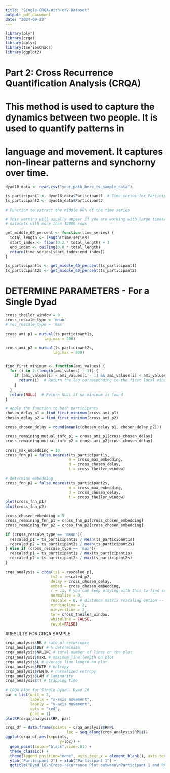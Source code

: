 ```yaml
---
title: "Single-CRQA-With-csv-Dataset"
output: pdf_document
date: "2024-09-23"
---
```


```r
library(plyr)
library(crqa)
library(dplyr)
library(tseriesChaos)
library(ggplot2)
```

# Part 2: Cross Recurrence Quantification Analysis (CRQA) 

# This method is used to capture the dynamics between two people. It is used to quantify patterns in 
# language and movement. It captures non-linear patterns and synchorny over time. 
```r
dyad16_data <- read.csv("your_path_here_to_sample_data")

ts_participant1 <- dyad16_data$Participant1  # Time series for Participant 1
ts_participant2 <- dyad16_data$Participant2 
```

```r
# Function to extract the middle 60% of the time series

# This warning will usually appear if you are working with large timeseries
# datasets with more than 12000 rows

get_middle_60_percent <- function(time_series) {
  total_length <- length(time_series)
  start_index <- floor(0.2 * total_length) + 1
  end_index <- ceiling(0.8 * total_length)
  return(time_series[start_index:end_index])
}
```

```r
ts_participant1s <- get_middle_60_percent(ts_participant1)
ts_participant2s <- get_middle_60_percent(ts_participant2)
```

# DETERMINE PARAMETERS - For a Single Dyad 
```r
cross_theiler_window = 0
cross_rescale_type = 'mean'
# rec_rescale_type = 'max'
```

```r
cross_ami_p1 = mutual(ts_participant1s,
                 lag.max = 800)

cross_ami_p2 = mutual(ts_participant2s,
                     lag.max = 800)


find_first_minimum <- function(ami_values) {
  for (i in 2:(length(ami_values) - 1)) {
    if (ami_values[i] < ami_values[i - 1] && ami_values[i] < ami_values[i + 1]) {
      return(i)  # Return the lag corresponding to the first local minimum
    }
  }
  return(NULL)  # Return NULL if no minimum is found
}

# Apply the function to both participants
chosen_delay_p1 = find_first_minimum(cross_ami_p1)
chosen_delay_p2 = find_first_minimum(cross_ami_p2)

cross_chosen_delay = round(mean(c(chosen_delay_p1, chosen_delay_p2)))

cross_remaining_mutual_info_p1 = cross_ami_p1[cross_chosen_delay]
cross_remaining_mutual_info_p2 = cross_ami_p2[cross_chosen_delay]
```

```r
cross_max_embedding = 10
cross_fnn_p1 = false.nearest(ts_participant1s,
                            m = cross_max_embedding,
                            d = cross_chosen_delay,
                            t = cross_theiler_window)

# determine embedding
cross_fnn_p2 = false.nearest(ts_participant2s,
                            m = cross_max_embedding,
                            d = cross_chosen_delay,
                            t = cross_theiler_window)
plot(cross_fnn_p1)
plot(cross_fnn_p2)

cross_chosen_embedding = 5
cross_remaining_fnn_p1 = cross_fnn_p1[cross_chosen_embedding]
cross_remaining_fnn_p2 = cross_fnn_p2[cross_chosen_embedding]
```

```r
if (cross_rescale_type == 'mean'){
  rescaled_p1 = ts_participant1s / mean(ts_participant1s)
  rescaled_p2 = ts_participant2s / mean(ts_participant2s)
} else if (cross_rescale_type == 'max'){
  rescaled_p1 = ts_participant1s / max(ts_participant1s)
  rescaled_p2 = ts_participant2s / max(ts_participant2s)
}
```

```r
crqa_analysis = crqa(ts1 = rescaled_p1, 
                    ts2 = rescaled_p2,
                    delay = cross_chosen_delay, 
                    embed = cross_chosen_embedding, 
                    r = .1, # you can keep playing with this to find something that works
                    normalize = 0, 
                    rescale = 0, # distance matrix rescaling option -- see documentation
                    mindiagline = 2,
                    minvertline = 2, 
                    tw = cross_theiler_window, 
                    whiteline = FALSE,
                    recpt=FALSE)
```

#RESULTS FOR CRQA SAMPLE
```r
crqa_analysis$RR # rate of recurrence
crqa_analysis$DET # % determinism
crqa_analysis$NRLINE # total number of lines on the plot
crqa_analysis$maxL # maximum line length on plot
crqa_analysis$L # average line length on plot
crqa_analysis$ENTR # entropy
crqa_analysis$rENTR # normalized entropy
crqa_analysis$LAM # laminarity
crqa_analysis$TT # trapping time
```

```r
# CRQA Plot for Single Dyad - Dyad 16
par = list(unit = 2, 
           labelx = "x-axis movement", 
           labely = "y-axis movement", 
           cols = "red", 
           pcex = 1)
plotRP(crqa_analysis$RP, par)
```

```r
crqa_df = data.frame(points = crqa_analysis$RP@i,
                           loc = seq_along(crqa_analysis$RP@i))
ggplot(crqa_df,aes(x=points,
                        y=loc)) +
  geom_point(color="black",size=.01) +
  theme_classic() +
  theme(legend.position="none", axis.text.x = element_blank(), axis.text.y = element_blank()) +
  ylab("Participant 2") + xlab("Participant 1") +
  ggtitle("Dyad 16\nCross-recurrence Plot between\nParticipant 1 and Participant 2 Movement in Survivor Task")
```


